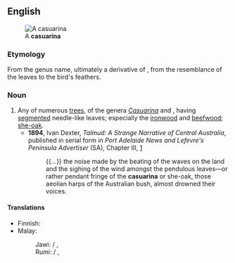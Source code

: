 {{also|Casuarina}}

==English==
[[File:Casuarina equisetifolia Habitus 2010-10-26 ArboretoParqueElPilarCiudadReal.jpg|thumb|A '''casuarina''']]

===Etymology===
From the genus name, ultimately a derivative of {{der|en|ms|kasuari||cassowary}}, from the resemblance of the leaves to the bird's feathers.

===Noun===
{{wikipedia}}
{{en-noun}}

# Any of numerous [[tree]]s, of the genera ''[[Casuarina]]'' and {{taxlink|Allocasuarina|genus}}, having [[segmented]] needle-like leaves; especially the [[ironwood]] and [[beefwood]]; [[she-oak]].
#* '''1894''', Ivan Dexter, ''Talmud: A Strange Narrative of Central Australia'', published in serial form in ''Port Adelaide News and Lefevre's Peninsula Advertiser'' (SA), Chapter III, [http://gutenberg.net.au/ebooks16/1600641.txt]
#*: {{...}} the noise made by the beating of the waves on the land and the sighing of the wind amongst the pendulous leaves—or rather pendant fringe of the '''casuarina''' or she-oak, those aeolian harps of the Australian bush, almost drowned their voices.

====Translations====
{{trans-top|trees of the genus Casuarina}}
* Finnish: {{t+|fi|kasuariina}}
* Malay:
*: Jawi: {{t|ms|ارو|sc=Arab}} / {{t|ms|رو|sc=Arab}}, {{t|ms|چمارا|sc=Arab}}
*: Rumi: {{t|ms|eru}} / {{t+|ms|ru}}, {{t|ms|cemara}}
{{trans-mid}}
{{trans-bottom}}